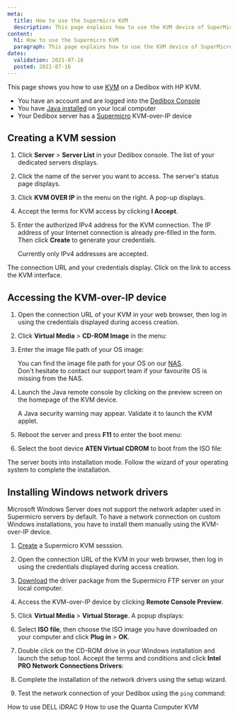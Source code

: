 ```yaml
---
meta:
  title: How to use the Supermicro KVM
  description: This page explains how to use the KVM device of SuperMicro servers
content:
  h1: How to use the Supermicro KVM
  paragraph: This page explains how to use the KVM device of SuperMicro servers
dates:
  validation: 2021-07-16
  posted: 2021-07-16
---
```



This page shows you how to use [KVM](/dedibox/kvm-over-ip/concepts/#kvm-over-ip) on a Dedibox with HP KVM.

<Message type="requirement">

  - You have an account and are logged into the [Dedibox Console](https://console.online.net) 
  - You have [Java installed](https://www.java.com/en/download/help/download_options.html) on your local computer
  - Your Dedibox server has a [Supermicro](https://www.supermicro.com/en/solutions/management-software/bmc-resources) KVM-over-IP device

</Message>

## Creating a KVM session

1. Click **Server** > **Server List** in your Dedibox console. The list of your dedicated servers displays.

2. Click the name of the server you want to access. The server's status page displays.

3. Click **KVM OVER IP** in the menu on the right. A pop-up displays.

    <Lightbox src="scaleway_KVM.png" alt="" />

4. Accept the terms for KVM access by clicking **I Accept**.

5. Enter the authorized IPv4 address for the KVM connection. The IP address of your Internet connection is already pre-filled in the form. Then click **Create** to generate your credentials.

    <Message type="note">

    Currently only IPv4 addresses are accepted.

    </Message>

The connection URL and your credentials display. Click on the link to access the KVM interface.

## Accessing the KVM-over-IP device 

1. Open the connection URL of your KVM in your web browser, then log in using the credentials displayed during access creation. 

2. Click **Virtual Media** > **CD-ROM Image** in the menu: 

    <Lightbox src="scaleway_supermicro_vm.png" alt="" />

3. Enter the image file path of your OS image: 

    <Lightbox src="scaleway_supermicro_nas.png" alt="" />

    <Message type="tip">

    You can find the image file path for your OS on our [NAS](http://virtualmedia.online.net). <br />
    Don't hesitate to contact our support team if your favourite OS is missing from the NAS.

    </Message>

4. Launch the Java remote console by clicking on the preview screen on the homepage of the KVM device. 

    <Message type="tip">

    A Java security warning may appear. Validate it to launch the KVM applet. 

    </Message>

5. Reboot the server and press **F11** to enter the boot menu:

    <Lightbox src="scaleway_supermicro_boot_mgr.png" alt="" />

6. Select the boot device **ATEN Virtual CDROM** to boot from the ISO file:

    <Lightbox src="scaleway_supermicro_vcdrom.png" alt="" />

The server boots into installation mode. Follow the wizard of your operating system to complete the installation. 

<Lightbox src="scaleway_supermicro_install.png" alt="" />

## Installing Windows network drivers

Microsoft Windows Server does not support the network adapter used in Supermicro servers by default. To have a network connection on custom Windows installations, you have to install them manually using the KVM-over-IP device. 

1. [Create](#creating-a-kvm-session) a Supermicro KVM sesssion. 

2. Open the connection URL of the KVM in your web browser, then log in using the credentials displayed during access creation. 

3. [Download](ftp://ftp.supermicro.nl/CDR_Images/CDR-A1-UP/CDR-A1-UP_1.00_for_Intel_A1_UP_platform.iso) the driver package from the Supermicro FTP server on your local computer.

4. Access the KVM-over-IP device by clicking **Remote Console Preview**. 

5. Click **Virtual Media** > **Virtual Storage**. A popup displays:

    <Lightbox src="scaleway_supermicro_vdrive.jpg" />

6. Select **ISO file**, then choose the ISO image you have downloaded on your computer and click **Plug in** > **OK**.

7. Double click on the CD-ROM drive in your Windows installation and launch the setup tool. Accept the terms and conditions and click **Intel PRO Network Connections Drivers**:

    <Lightbox src="scaleway_supermicro_drivers.jpg" />

8. Complete the installation of the network drivers using the setup wizard.

    <Lightbox src="scaleway_supermicro_network.jpg" />

9. Test the network connection of your Dedibox using the `ping` command:

    <Lightbox src="scaleway_supermicro_ping.jpg" />

<Navigation title="See Also">
  <PreviousButton to="/dedibox/kvm-over-ip/how-to/dell-idrac9/">How to use DELL iDRAC 9</PreviousButton>
  <NextButton to="/dedibox/kvm-over-ip/how-to/quanta-computer/">How to use the Quanta Computer KVM</NextButton>
</Navigation>